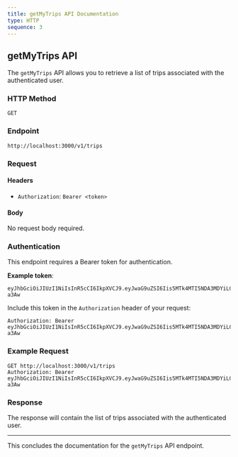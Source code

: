 ```yaml
---
title: getMyTrips API Documentation
type: HTTP
sequence: 3
---
```


## getMyTrips API

The `getMyTrips` API allows you to retrieve a list of trips associated with the authenticated user.

### HTTP Method

`GET`

### Endpoint

```
http://localhost:3000/v1/trips
```

### Request

#### Headers

- `Authorization`: `Bearer <token>`

#### Body

No request body required.

### Authentication

This endpoint requires a Bearer token for authentication. 

**Example token**:

```
eyJhbGciOiJIUzI1NiIsInR5cCI6IkpXVCJ9.eyJwaG9uZSI6Iis5MTk4MTI5NDA3MDYiLCJ1aWQiOiI1Z2VhcGdhcHhzIn0.yNyKfoOQouzSNDwp_5rJ9CAEMVJo5uqueJHNpG-a3Aw
```

Include this token in the `Authorization` header of your request:

```
Authorization: Bearer eyJhbGciOiJIUzI1NiIsInR5cCI6IkpXVCJ9.eyJwaG9uZSI6Iis5MTk4MTI5NDA3MDYiLCJ1aWQiOiI1Z2VhcGdhcHhzIn0.yNyKfoOQouzSNDwp_5rJ9CAEMVJo5uqueJHNpG-a3Aw
```

### Example Request

```http
GET http://localhost:3000/v1/trips
Authorization: Bearer eyJhbGciOiJIUzI1NiIsInR5cCI6IkpXVCJ9.eyJwaG9uZSI6Iis5MTk4MTI5NDA3MDYiLCJ1aWQiOiI1Z2VhcGdhcHhzIn0.yNyKfoOQouzSNDwp_5rJ9CAEMVJo5uqueJHNpG-a3Aw
```

### Response

The response will contain the list of trips associated with the authenticated user.

---

This concludes the documentation for the `getMyTrips` API endpoint.